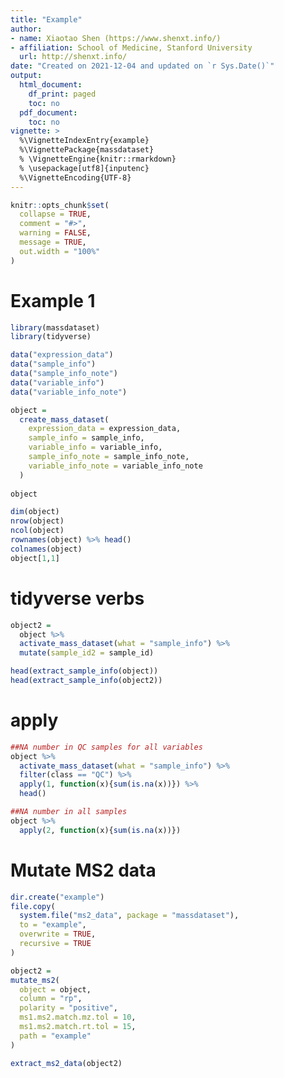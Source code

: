 ```yaml
---
title: "Example"
author:
- name: Xiaotao Shen (https://www.shenxt.info/)
- affiliation: School of Medicine, Stanford University
  url: http://shenxt.info/
date: "Created on 2021-12-04 and updated on `r Sys.Date()`"
output:
  html_document:
    df_print: paged
    toc: no
  pdf_document:
    toc: no
vignette: >
  %\VignetteIndexEntry{example}
  %\VignettePackage{massdataset}
  % \VignetteEngine{knitr::rmarkdown}
  % \usepackage[utf8]{inputenc}
  %\VignetteEncoding{UTF-8}
---
```


```r
knitr::opts_chunk$set(
  collapse = TRUE,
  comment = "#>",
  warning = FALSE,
  message = TRUE,
  out.width = "100%"
)
```


# **Example 1**

```r
library(massdataset)
library(tidyverse)

data("expression_data")
data("sample_info")
data("sample_info_note")
data("variable_info")
data("variable_info_note")

object =
  create_mass_dataset(
    expression_data = expression_data,
    sample_info = sample_info,
    variable_info = variable_info,
    sample_info_note = sample_info_note,
    variable_info_note = variable_info_note
  )
  
object
```



```r
dim(object)
nrow(object)
ncol(object)
rownames(object) %>% head()
colnames(object)
object[1,1]
```

# **tidyverse verbs**

```r
object2 = 
  object %>% 
  activate_mass_dataset(what = "sample_info") %>% 
  mutate(sample_id2 = sample_id)

head(extract_sample_info(object))
head(extract_sample_info(object2))
```


# **apply**

```r
##NA number in QC samples for all variables  
object %>% 
  activate_mass_dataset(what = "sample_info") %>% 
  filter(class == "QC") %>% 
  apply(1, function(x){sum(is.na(x))}) %>% 
  head()

##NA number in all samples
object %>% 
  apply(2, function(x){sum(is.na(x))})
```


# **Mutate MS2 data**

```r
dir.create("example")
file.copy(
  system.file("ms2_data", package = "massdataset"),
  to = "example",
  overwrite = TRUE, 
  recursive = TRUE
)

object2 = 
mutate_ms2(
  object = object,
  column = "rp",
  polarity = "positive",
  ms1.ms2.match.mz.tol = 10, 
  ms1.ms2.match.rt.tol = 15, 
  path = "example"
)

extract_ms2_data(object2)

```
